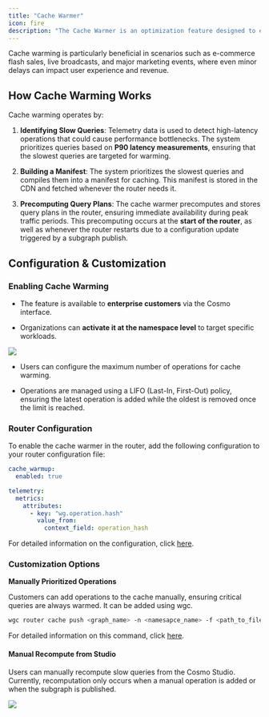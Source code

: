 ---
title: "Cache Warmer"
icon: fire
description: "The Cache Warmer is an optimization feature designed to enhance GraphQL Federation performance by precomputing query plans and storing them in the cache. This proactive caching mechanism reduces latency spikes caused by cold starts and ensures that high-traffic applications can handle demand surges without performance degradation."
---

Cache warming is particularly beneficial in scenarios such as e-commerce flash sales, live broadcasts, and major marketing events, where even minor delays can impact user experience and revenue.

## How Cache Warming Works

Cache warming operates by:

1. **Identifying Slow Queries**: Telemetry data is used to detect high-latency operations that could cause performance bottlenecks. The system prioritizes queries based on **P90 latency measurements**, ensuring that the slowest queries are targeted for warming.

2. **Building a Manifest**: The system prioritizes the slowest queries and compiles them into a manifest for caching. This manifest is stored in the CDN and fetched whenever the router needs it.

3. **Precomputing Query Plans**: The cache warmer precomputes and stores query plans in the router, ensuring immediate availability during peak traffic periods. This precomputing occurs at the **start of the router**, as well as whenever the router restarts due to a configuration update triggered by a subgraph publish.

## Configuration & Customization

### Enabling Cache Warming

* The feature is available to **enterprise customers** via the Cosmo interface.

* Organizations can **activate it at the namespace level** to target specific workloads.

<Frame>
<img src="/images/concepts/image-3.png" />
</Frame>

* Users can configure the maximum number of operations for cache warming.

* Operations are managed using a LIFO (Last-In, First-Out) policy, ensuring the latest operation is added while the oldest is removed once the limit is reached.

### Router Configuration

To enable the cache warmer in the router, add the following configuration to your router configuration file:

```yaml
cache_warmup:
  enabled: true

telemetry:
  metrics:
    attributes:
      - key: "wg.operation.hash"
        value_from:
          context_field: operation_hash
```

For detailed information on the configuration, click [here](/router/configuration#cache-warmer).

### Customization Options

**Manually Prioritized Operations**

Customers can add operations to the cache manually, ensuring critical queries are always warmed. It can be added using wgc.

```bash
wgc router cache push <graph_name> -n <namesapce_name> -f <path_to_file>
```

For detailed information on this command, click [here](/cli/router/cache/push).

#### **Manual Recompute from Studio**

Users can manually recompute slow queries from the Cosmo Studio. Currently, recomputation only occurs when a manual operation is added or when the subgraph is published.

<Frame>
<img src="/images/concepts/image-4.png" />
</Frame>

